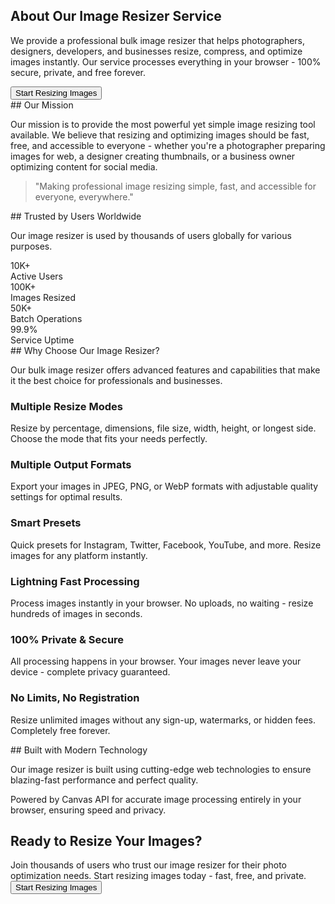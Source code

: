 
<Section id="hero">
<div className="text-center py-12 px-4 bg-gradient-to-br from-purple-50 via-purple-50 to-purple-100 dark:from-emerald-950/20 dark:via-teal-950/20 dark:to-cyan-950/20 rounded-lg mb-8">
  <h1 className="text-3xl md:text-4xl font-heading font-bold mb-6 text-foreground">
    About Our Image Resizer Service
  </h1>
  <p className="text-lg text-foreground mb-8 leading-relaxed max-w-3xl mx-auto">
    We provide a professional bulk image resizer that helps photographers, designers, developers, and businesses resize, compress, and optimize images instantly. Our service processes everything in your browser - 100% secure, private, and free forever.
  </p>
  <Button asChild size="lg" variant="outline" className="text-primary hover:text-primary/80 font-bold">
    <Link href="/">
      <ImageIcon className="h-5 w-5 mr-2" />
      Start Resizing Images
    </Link>
  </Button>
</div>
</Section>

<Section id="mission">
## Our Mission

Our mission is to provide the most powerful yet simple image resizing tool available. We believe that resizing and optimizing images should be fast, free, and accessible to everyone - whether you're a photographer preparing images for web, a designer creating thumbnails, or a business owner optimizing content for social media.

<div className="bg-card border rounded-lg p-8 my-6 text-center">
  <blockquote className="text-xl italic text-foreground">
    "Making professional image resizing simple, fast, and accessible for everyone, everywhere."
  </blockquote>
</div>
</Section>

<Section id="stats">
## Trusted by Users Worldwide

Our image resizer is used by thousands of users globally for various purposes.

<div className="grid grid-cols-2 md:grid-cols-4 gap-8 my-8">
  <div className="text-center">
    <div className="inline-flex items-center justify-center w-16 h-16 bg-primary/10 dark:bg-primary/10 rounded-full mb-4">
      <Users className="h-8 w-8 text-primary dark:text-primary" />
    </div>
    <div className="text-3xl font-heading font-bold text-foreground mb-2">10K+</div>
    <div className="text-sm text-foreground">Active Users</div>
  </div>
  
  <div className="text-center">
    <div className="inline-flex items-center justify-center w-16 h-16 bg-primary/10 dark:bg-primary/10 rounded-full mb-4">
      <ImageIcon className="h-8 w-8 text-primary dark:text-primary" />
    </div>
    <div className="text-3xl font-heading font-bold text-foreground mb-2">100K+</div>
    <div className="text-sm text-foreground">Images Resized</div>
  </div>
  
  <div className="text-center">
    <div className="inline-flex items-center justify-center w-16 h-16 bg-primary/10 dark:bg-primary/10 rounded-full mb-4">
      <Globe className="h-8 w-8 text-primary dark:text-primary" />
    </div>
    <div className="text-3xl font-heading font-bold text-foreground mb-2">50K+</div>
    <div className="text-sm text-foreground">Batch Operations</div>
  </div>
  
  <div className="text-center">
    <div className="inline-flex items-center justify-center w-16 h-16 bg-primary/10 dark:bg-primary/10 rounded-full mb-4">
      <Award className="h-8 w-8 text-primary dark:text-primary" />
    </div>
    <div className="text-3xl font-heading font-bold text-foreground mb-2">99.9%</div>
    <div className="text-sm text-foreground">Service Uptime</div>
  </div>
</div>
</Section>

<Section id="features">
## Why Choose Our Image Resizer?

Our bulk image resizer offers advanced features and capabilities that make it the best choice for professionals and businesses.

<div className="grid md:grid-cols-2 lg:grid-cols-3 gap-8 my-8">
  <div className="bg-card border rounded-lg p-6 hover:shadow-lg transition-shadow">
    <div className="inline-flex items-center justify-center w-12 h-12 bg-primary/10 dark:bg-primary/10 rounded-lg mb-4">
      <Maximize2 className="h-6 w-6 text-primary dark:text-primary" />
    </div>
    <h3 className="text-xl font-heading font-bold mb-3">Multiple Resize Modes</h3>
    <p className="text-foreground">Resize by percentage, dimensions, file size, width, height, or longest side. Choose the mode that fits your needs perfectly.</p>
  </div>
  
  <div className="bg-card border rounded-lg p-6 hover:shadow-lg transition-shadow">
    <div className="inline-flex items-center justify-center w-12 h-12 bg-primary/10 dark:bg-primary/10 rounded-lg mb-4">
      <Monitor className="h-6 w-6 text-primary dark:text-primary" />
    </div>
    <h3 className="text-xl font-heading font-bold mb-3">Multiple Output Formats</h3>
    <p className="text-foreground">Export your images in JPEG, PNG, or WebP formats with adjustable quality settings for optimal results.</p>
  </div>
  
  <div className="bg-card border rounded-lg p-6 hover:shadow-lg transition-shadow">
    <div className="inline-flex items-center justify-center w-12 h-12 bg-primary/10 dark:bg-primary/10 rounded-lg mb-4">
      <Smartphone className="h-6 w-6 text-primary dark:text-primary" />
    </div>
    <h3 className="text-xl font-heading font-bold mb-3">Smart Presets</h3>
    <p className="text-foreground">Quick presets for Instagram, Twitter, Facebook, YouTube, and more. Resize images for any platform instantly.</p>
  </div>
  
  <div className="bg-card border rounded-lg p-6 hover:shadow-lg transition-shadow">
    <div className="inline-flex items-center justify-center w-12 h-12 bg-primary/10 dark:bg-primary/10 rounded-lg mb-4">
      <Zap className="h-6 w-6 text-primary dark:text-primary" />
    </div>
    <h3 className="text-xl font-heading font-bold mb-3">Lightning Fast Processing</h3>
    <p className="text-foreground">Process images instantly in your browser. No uploads, no waiting - resize hundreds of images in seconds.</p>
  </div>
  
  <div className="bg-card border rounded-lg p-6 hover:shadow-lg transition-shadow">
    <div className="inline-flex items-center justify-center w-12 h-12 bg-primary/10 dark:bg-primary/10 rounded-lg mb-4">
      <Shield className="h-6 w-6 text-primary dark:text-primary" />
    </div>
    <h3 className="text-xl font-heading font-bold mb-3">100% Private & Secure</h3>
    <p className="text-foreground">All processing happens in your browser. Your images never leave your device - complete privacy guaranteed.</p>
  </div>
  
  <div className="bg-card border rounded-lg p-6 hover:shadow-lg transition-shadow">
    <div className="inline-flex items-center justify-center w-12 h-12 bg-primary/10 dark:bg-primary/10 rounded-lg mb-4">
      <Globe className="h-6 w-6 text-primary dark:text-primary" />
    </div>
    <h3 className="text-xl font-heading font-bold mb-3">No Limits, No Registration</h3>
    <p className="text-foreground">Resize unlimited images without any sign-up, watermarks, or hidden fees. Completely free forever.</p>
  </div>
</div>
</Section>

<Section id="technology">
## Built with Modern Technology

Our image resizer is built using cutting-edge web technologies to ensure blazing-fast performance and perfect quality.

<InfoBox type="success" title="Client-Side Processing">
Powered by Canvas API for accurate image processing entirely in your browser, ensuring speed and privacy.
</InfoBox>
</Section>

<Section id="cta">
<div className="text-center py-16 px-4 bg-gradient-to-br from-purple-50 via-purple-50 to-purple-100 dark:from-emerald-950/20 dark:via-teal-950/20 dark:to-cyan-950/20 text-white rounded-lg my-8">
  <h2 className="text-3xl md:text-4xl font-heading font-bold mb-6">
    Ready to Resize Your Images?
  </h2>
  <div className="text-xl mb-8 opacity-90 max-w-2xl mx-auto">
    Join thousands of users who trust our image resizer for their photo optimization needs. Start resizing images today - fast, free, and private.
  </div>
  <Button asChild size="lg" variant="outline" className="bg-white !text-primary hover:bg-gray-100">
    <Link href="/">
      <ImageIcon className="h-5 w-5 mr-2" />
      Start Resizing Images
    </Link>
  </Button>
</div>
</Section>
